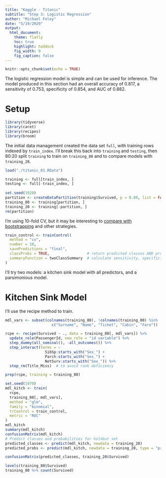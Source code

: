 ```yaml
---
title: "Kaggle - Titanic"
subtitle: "Step 3: Logistic Regression"
author: "Michael Foley"
date: "5/19/2020"
output: 
  html_document:
    theme: flatly
    toc: true
    highlight: haddock
    fig_width: 9
    fig_caption: false
---
```


```r
knitr::opts_chunk$set(echo = TRUE)
```


The logistic regression model is simple and can be used for inference.  The model produced in this section had an overall accuracy of 0.817, a sensitivity of 0.753, specificity of 0.854, and AUC of 0.882.


# Setup

```r
library(tidyverse)
library(caret)
library(recipes)
library(broom)
```

The initial data management created the data set `full`, with training rows indexed by `train_index`.  I'll break this back into `training` and `testing`, then 80:20 split `training` to train on `training_80` and to compare models with `training_20`.

```r
load("./titanic_01.RData")

training <- full[train_index, ]
testing <- full[-train_index, ]
 
set.seed(1920)
partition <- createDataPartition(training$Survived, p = 0.80, list = FALSE)
training_80 <- training[partition, ]
training_20 <- training[-partition, ]
rm(partition)
```

I'm using 10-fold CV, but it may be interesting to [compare with bootstrapping](http://appliedpredictivemodeling.com/blog/2014/11/27/08ks7leh0zof45zpf5vqe56d1sahb0) and other strategies. 

```r
train_control <- trainControl(
  method = "cv",
  number = 10,
  savePredictions = "final",
  classProbs = TRUE,                 # return predicted classes AND probabilites
  summaryFunction = twoClassSummary  # calculate sensitivity, specificity, and AUC
)
```

I'll try two models: a kitchen sink model with all predictors, and a parsimonious model.  

# Kitchen Sink Model

I'll use the recipe method to train.

```r
mdl_vars <- subset(colnames(training_80), !colnames(training_80) %in% 
                     c("Surname", "Name", "Ticket", "Cabin", "Fare"))

rcpe <- recipe(Survived ~ ., data = training_80[, mdl_vars]) %>%
  update_role(PassengerId, new_role = "id variable") %>%
  step_dummy(all_nominal(), -all_outcomes()) %>%
  step_interact(terms = ~
                  SibSp:starts_with("Sex_") +
                  Parch:starts_with("Sex_") +
                  NetSurv:starts_with("Sex_")) %>%
  step_rm(Title_Miss)  # to avoid rank deficiency

prep(rcpe, training = training_80)
```

```r
set.seed(1970)
mdl_kitch <- train(
  rcpe,
  training_80[, mdl_vars],
  method = "glm",
  family = "binomial",
  trControl = train_control,
  metric = "ROC"
)
mdl_kitch
summary(mdl_kitch)
confusionMatrix(mdl_kitch)
# Predict classes and probabilities for holdout set
predicted_classes <- predict(mdl_kitch, newdata = training_20) 
predicted_probs <- predict(mdl_kitch, newdata = training_20, type = "prob")

confusionMatrix(predicted_classes, training_20$Survived)


```

```r
levels(training_80$Survived)
training_80 %>% count(Survived)
```

